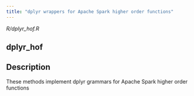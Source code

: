 ```yaml
---
title: "dplyr wrappers for Apache Spark higher order functions"
---
```


*R/dplyr_hof.R*

## dplyr_hof

## Description
These methods implement dplyr grammars for Apache Spark higher order functions 











